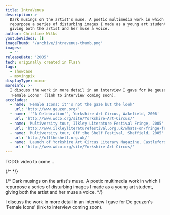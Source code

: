 ```yaml
---
title: IntraVenus
description: >-
  Dark musings on the artist's muse. A poetic multimedia work in which I
  repurpose a series of disturbing images I made as a young art student,
  giving both the artist and her muse a voice.
author: Christine Wilks
youtubeVideos: []
imageThumb: '/archive/intravenus-thumb.png'
images:
  - ''
releaseDate: '2005'
tech: originally created in Flash
tags:
  - showcase
  - movingpix
displayType: minor
moreinfo: >-
  I discuss the work in more detail in an interview I gave for De geuzen's
  'Female Icons' (link to interview coming soon).
accolades:
  - name: 'Female Icons: it''s not the gaze but the look'
    url: 'http://www.geuzen.org/'
  - name: '''A Celebration'', Yorkshire Art Circus, Wakefield, 2006'
    url: 'http://www.wdco.org/site/Yorkshire-Art-Circus/'
  - name: 'Multiversity tour, Ilkley Literature Festival Fringe, 2005'
    url: 'http://www.ilkleyliteraturefestival.org.uk/whats-on/fringe-festival'
  - name: 'Multiversity tour, Off the Shelf Festival, Sheffield, 2005'
    url: 'http://offtheshelf.org.uk/'
  - name: 'Launch of Yorkshire Art Circus Literary Magazine, Castleford, 2005'
    url: 'http://www.wdco.org/site/Yorkshire-Art-Circus/'
---
```



TODO: video to come...

{/* <FlashScreencastCaption title={frontmatter.title} /> */}

{/* Dark musings on the artist's muse. A poetic multimedia work in which I repurpose a series of disturbing images I made as a young art student, giving both the artist and her muse a voice. */}

I discuss the work in more detail in an interview I gave for De geuzen's 'Female Icons' (link to interview coming soon).
